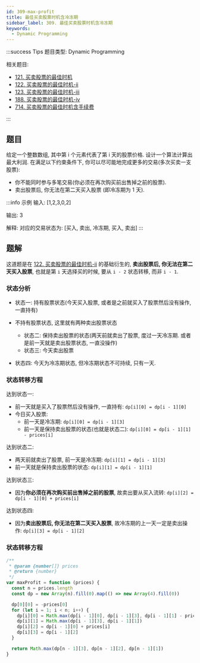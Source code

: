 ```yaml
---
id: 309-max-profit
title: 最佳买卖股票时机含冷冻期
sidebar_label: 309. 最佳买卖股票时机含冷冻期
keywords:
  - Dynamic Programming
---
```


:::success Tips
题目类型: Dynamic Programming

相关题目:

- [121. 买卖股票的最佳时机](/leetcode/easy/121-max-profit)
- [122. 买卖股票的最佳时机-ii](/leetcode/medium/122-max-profit)
- [123. 买卖股票的最佳时机-iii](/leetcode/hard/123-max-profit)
- [188. 买卖股票的最佳时机-iv](/leetcode/hard/188-max-profit)
- [714. 买卖股票的最佳时机含手续费](/leetcode/medium/714-max-profit)

:::

## 题目

给定一个整数数组, 其中第 i 个元素代表了第 i 天的股票价格. 设计一个算法计算出最大利润. 在满足以下约束条件下, 你可以尽可能地完成更多的交易(多次买卖一支股票):

- 你不能同时参与多笔交易(你必须在再次购买前出售掉之前的股票).
- 卖出股票后, 你无法在第二天买入股票 (即冷冻期为 1 天).

:::info 示例
输入: [1,2,3,0,2]

输出: 3

解释: 对应的交易状态为: [买入, 卖出, 冷冻期, 买入, 卖出]
:::

## 题解

这道题是在 [122. 买卖股票的最佳时机-ii](/leetcode/medium/122-max-profit) 的基础衍生的, **卖出股票后, 你无法在第二天买入股票**, 也就是第 `i` 天选择买的时候, 要从 `i - 2` 状态转移, 而非 `i - 1`.

### 状态分析

- 状态一: 持有股票状态(今天买入股票, 或者是之前就买入了股票然后没有操作, 一直持有)

- 不持有股票状态, 这里就有两种卖出股票状态

  - 状态二: 保持卖出股票的状态(两天前就卖出了股票, 度过一天冷冻期. 或者是前一天就是卖出股票状态, 一直没操作)
  - 状态三: 今天卖出股票

- 状态四: 今天为冷冻期状态, 但冷冻期状态不可持续, 只有一天.

### 状态转移方程

达到状态一:

- 前一天就是买入了股票然后没有操作, 一直持有: `dp[i][0] = dp[i - 1][0]`
- 今日买入股票:
  - 前一天是冷冻期: `dp[i][0] = dp[i - 1][3]`
  - 前一天是保持卖出股票的状态(也就是状态二): `dp[i][0] = dp[i - 1][1] - prices[i]`

达到状态二:

- 两天前就卖出了股票, 前一天是冷冻期: `dp[i][1] = dp[i - 1][3]`
- 前一天就是保持卖出股票的状态: `dp[i][1] = dp[i - 1][1]`

达到状态三:

- 因为**你必须在再次购买前出售掉之前的股票**, 故卖出要从买入流转: `dp[i][2] = dp[i - 1][0] + prices[i]`

达到状态四:

- 因为**卖出股票后, 你无法在第二天买入股票**, 故冷冻期的上一天一定是卖出操作: `dp[i][3] = dp[i - 1][2]`

### 状态转移方程

```ts
/**
 * @param {number[]} prices
 * @return {number}
 */
var maxProfit = function (prices) {
  const n = prices.length
  const dp = new Array(n).fill(0).map(() => new Array(4).fill(0))

  dp[0][0] = -prices[0]
  for (let i = 1; i < n; i++) {
    dp[i][0] = Math.max(dp[i - 1][0], dp[i - 1][3], dp[i - 1][1] - prices[i])
    dp[i][1] = Math.max(dp[i - 1][3], dp[i - 1][1])
    dp[i][2] = dp[i - 1][0] + prices[i]
    dp[i][3] = dp[i - 1][2]
  }

  return Math.max(dp[n - 1][3], dp[n - 1][2], dp[n - 1][1])
}
```
